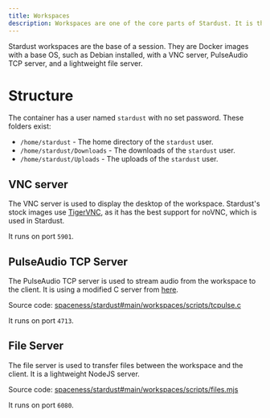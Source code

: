 ```yaml
---
title: Workspaces
description: Workspaces are one of the core parts of Stardust. It is the base of a session.
---
```


Stardust workspaces are the base of a session. They are Docker images with a base OS, such as Debian installed, with a VNC server, PulseAudio TCP server, and a lightweight file server.

# Structure
The container has a user named `stardust` with no set password. These folders exist:
- `/home/stardust` - The home directory of the `stardust` user.
- `/home/stardust/Downloads` - The downloads of the `stardust` user.
- `/home/stardust/Uploads` - The uploads of the `stardust` user.
## VNC server
The VNC server is used to display the desktop of the workspace. Stardust's stock images use [TigerVNC](https://tigervnc.org), as it has the best support for noVNC, which is used in Stardust.

It runs on port `5901`.

## PulseAudio TCP Server
The PulseAudio TCP server is used to stream audio from the workspace to the client. It is using a modified C server from [here](https://coredump.ws/index.php?dir=code&post=NoVNC_with_audio).

Source code: [spaceness/stardust#main/workspaces/scripts/tcpulse.c](https://github.com/spaceness/stardust/blob/rewrite/workspaces/scripts/tcpulse.c)

It runs on port `4713`.

## File Server
The file server is used to transfer files between the workspace and the client. It is a lightweight NodeJS server.

Source code: [spaceness/stardust#main/workspaces/scripts/files.mjs](https://github.com/spaceness/stardust/blob/rewrite/workspaces/scripts/files.mjs)

It runs on port `6080`.
